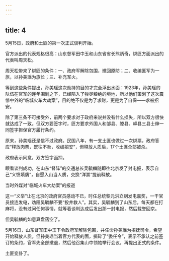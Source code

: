 ```yaml
---
---
---
```

title: 4
---



5月15日，政府和土匪的第一次正式谈判开始。

官方派出的代表规格很高：山东督军田中玉和山东省省长熊炳奇，绑匪方面派出的代表叫周天松。

周天松带来了绑匪的条件：一、政府军解除包围，撤回原防；二、收编匪军为一旅，以孙美瑶为旅长；三、补充军火。

等到这些条件提出，孙美瑶这次劫持的目的才完全浮出水面：1923年，孙美瑶的队伍在官军的连年围剿之下，已经陷入了弹尽粮绝的境地，所以他们策划了这次震惊中外的“临城火车大劫案”，目的绝不仅是为了求财，更是为了自保——求被招安。

除了第三条不可接受外，前两个要求对于政府来说并没有什么损失，所以双方很快就达成了一致。但双方要签字时，匪方要求外国人和邹县、滕县、峄县三县士绅一同签字担保官方履行条约。

原来，孙美瑶还是信不过政府。民国八年，有一支土匪也做过一次绑票，政府答应“释放肉票，既往不咎，收编招安”，但释放人质后，17个土匪全部被杀。

政府表示同意，双方签字画押。

眼看谈判成功，在山东“督阵”的交通总长吴毓麟随即往北京发了封电报，表示自己“义愤填膺”，自愿入山当人质，交换“洋票”提前释放。



当时外媒对“临城火车大劫案”的报道



这一“义举”让在北京的政府官员感动不已，时任总统黎元洪立刻发电嘉奖，一干官员接连发电，劝阻吴毓麟不要“投井救人”。其实，吴毓麟到了山东后，每天都在打麻将，没有过问任何事情，就等着谈判达成后发出那一封电报，然后载誉回京。

但吴毓麟的如意算盘落空了。

5月16日，山东督军田中玉下令政府军解除包围，并任命孙美瑶为招抚司令，希望开始释放人质。但孙美瑶当着官方代表的面，撕碎了“委任令”，表示不承认之前签订的条约，官军先全部撤退，然后他召集山中领袖举行会议，再提出正式的条件。

土匪变卦了。